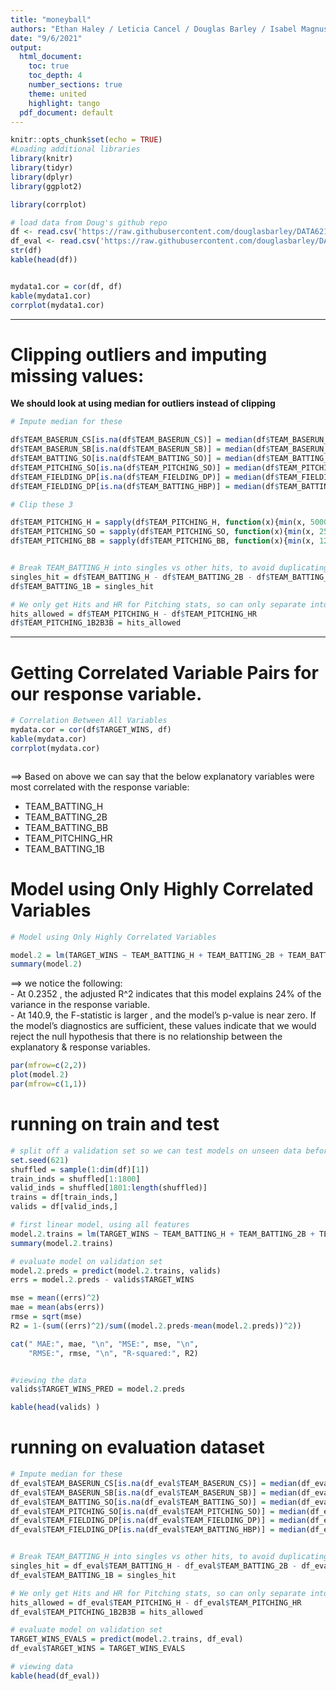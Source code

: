 ---
title: "moneyball"
authors: "Ethan Haley / Leticia Cancel / Douglas Barley / Isabel Magnus / John Mazon / Vinayak Kamath"
date: "9/6/2021"
output:
  html_document: 
    toc: true
    toc_depth: 4
    number_sections: true
    theme: united
    highlight: tango
  pdf_document: default
---

```{r setup, include=FALSE}
knitr::opts_chunk$set(echo = TRUE)
#Loading additional libraries
library(knitr)
library(tidyr)
library(dplyr)
library(ggplot2)

library(corrplot)
```


```{r}
# load data from Doug's github repo
df <- read.csv('https://raw.githubusercontent.com/douglasbarley/DATA621/main/Homework1/moneyball-training-data.csv')
df_eval <- read.csv('https://raw.githubusercontent.com/douglasbarley/DATA621/main/Homework1/moneyball-evaluation-data.csv') 
str(df)
kable(head(df))


mydata1.cor = cor(df, df)
kable(mydata1.cor)
corrplot(mydata1.cor)
```

--- 

# Clipping outliers and imputing missing values: 
**We should look at using median for outliers instead of clipping**

```{r}

# Impute median for these

df$TEAM_BASERUN_CS[is.na(df$TEAM_BASERUN_CS)] = median(df$TEAM_BASERUN_CS, na.rm=T)
df$TEAM_BASERUN_SB[is.na(df$TEAM_BASERUN_SB)] = median(df$TEAM_BASERUN_SB, na.rm=T)
df$TEAM_BATTING_SO[is.na(df$TEAM_BATTING_SO)] = median(df$TEAM_BATTING_SO, na.rm=T)
df$TEAM_PITCHING_SO[is.na(df$TEAM_PITCHING_SO)] = median(df$TEAM_PITCHING_SO, na.rm=T)
df$TEAM_FIELDING_DP[is.na(df$TEAM_FIELDING_DP)] = median(df$TEAM_FIELDING_DP, na.rm=T)
df$TEAM_FIELDING_DP[is.na(df$TEAM_BATTING_HBP)] = median(df$TEAM_BATTING_HBP, na.rm=T)

# Clip these 3  

df$TEAM_PITCHING_H = sapply(df$TEAM_PITCHING_H, function(x){min(x, 5000)})
df$TEAM_PITCHING_SO = sapply(df$TEAM_PITCHING_SO, function(x){min(x, 2500)})
df$TEAM_PITCHING_BB = sapply(df$TEAM_PITCHING_BB, function(x){min(x, 1250)})


# Break TEAM_BATTING_H into singles vs other hits, to avoid duplicating other hits
singles_hit = df$TEAM_BATTING_H - df$TEAM_BATTING_2B - df$TEAM_BATTING_3B - df$TEAM_BATTING_HR
df$TEAM_BATTING_1B = singles_hit

# We only get Hits and HR for Pitching stats, so can only separate into HR vs all others
hits_allowed = df$TEAM_PITCHING_H - df$TEAM_PITCHING_HR
df$TEAM_PITCHING_1B2B3B = hits_allowed

```


--- 

# Getting Correlated Variable Pairs for our response variable.

```{r}
# Correlation Between All Variables
mydata.cor = cor(df$TARGET_WINS, df)
kable(mydata.cor)
corrplot(mydata.cor)



```

==> Based on above we can say that the below explanatory variables were most correlated with the response variable:

- TEAM_BATTING_H	
- TEAM_BATTING_2B
- TEAM_BATTING_BB
- TEAM_PITCHING_HR
- TEAM_BATTING_1B



# Model using Only Highly Correlated Variables 

```{r}
# Model using Only Highly Correlated Variables

model.2 = lm(TARGET_WINS ~ TEAM_BATTING_H + TEAM_BATTING_2B + TEAM_BATTING_BB + TEAM_PITCHING_HR + TEAM_BATTING_1B , df)
summary(model.2)
```

==> we notice the following:  
- At 0.2352 , the adjusted R^2 indicates that this model explains 24% of the variance in the response variable.  
- At 140.9, the F-statistic is larger , and the model’s p-value is near zero. If the model’s diagnostics are sufficient, these values indicate that we would reject the null hypothesis that there is no relationship between the explanatory & response variables.  

```{r}
par(mfrow=c(2,2))
plot(model.2)
par(mfrow=c(1,1))
```


# running on train and test

```{r}
# split off a validation set so we can test models on unseen data before evaluating on other provided csv file
set.seed(621)
shuffled = sample(1:dim(df)[1])
train_inds = shuffled[1:1800]
valid_inds = shuffled[1801:length(shuffled)]
trains = df[train_inds,]
valids = df[valid_inds,]

# first linear model, using all features
model.2.trains = lm(TARGET_WINS ~ TEAM_BATTING_H + TEAM_BATTING_2B + TEAM_BATTING_BB + TEAM_PITCHING_HR + TEAM_BATTING_1B , trains)
summary(model.2.trains)

# evaluate model on validation set
model.2.preds = predict(model.2.trains, valids)
errs = model.2.preds - valids$TARGET_WINS

mse = mean((errs)^2)
mae = mean(abs(errs))
rmse = sqrt(mse)
R2 = 1-(sum((errs)^2)/sum((model.2.preds-mean(model.2.preds))^2))

cat(" MAE:", mae, "\n", "MSE:", mse, "\n", 
    "RMSE:", rmse, "\n", "R-squared:", R2)


#viewing the data
valids$TARGET_WINS_PRED = model.2.preds

kable(head(valids) )
```


# running on evaluation dataset

```{r}

# Impute median for these
df_eval$TEAM_BASERUN_CS[is.na(df_eval$TEAM_BASERUN_CS)] = median(df_eval$TEAM_BASERUN_CS, na.rm=T)
df_eval$TEAM_BASERUN_SB[is.na(df_eval$TEAM_BASERUN_SB)] = median(df_eval$TEAM_BASERUN_SB, na.rm=T)
df_eval$TEAM_BATTING_SO[is.na(df_eval$TEAM_BATTING_SO)] = median(df_eval$TEAM_BATTING_SO, na.rm=T)
df_eval$TEAM_PITCHING_SO[is.na(df_eval$TEAM_PITCHING_SO)] = median(df_eval$TEAM_PITCHING_SO, na.rm=T)
df_eval$TEAM_FIELDING_DP[is.na(df_eval$TEAM_FIELDING_DP)] = median(df_eval$TEAM_FIELDING_DP, na.rm=T)
df_eval$TEAM_FIELDING_DP[is.na(df_eval$TEAM_BATTING_HBP)] = median(df_eval$TEAM_BATTING_HBP, na.rm=T)


# Break TEAM_BATTING_H into singles vs other hits, to avoid duplicating other hits
singles_hit = df_eval$TEAM_BATTING_H - df_eval$TEAM_BATTING_2B - df_eval$TEAM_BATTING_3B - df_eval$TEAM_BATTING_HR
df_eval$TEAM_BATTING_1B = singles_hit

# We only get Hits and HR for Pitching stats, so can only separate into HR vs all others
hits_allowed = df_eval$TEAM_PITCHING_H - df_eval$TEAM_PITCHING_HR
df_eval$TEAM_PITCHING_1B2B3B = hits_allowed

# evaluate model on validation set
TARGET_WINS_EVALS = predict(model.2.trains, df_eval)
df_eval$TARGET_WINS = TARGET_WINS_EVALS

# viewing data
kable(head(df_eval))

```
